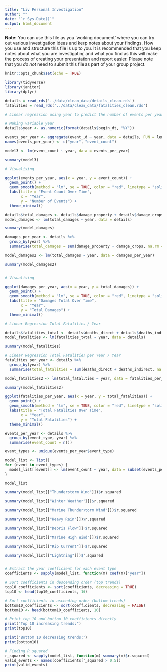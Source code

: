 ```yaml
---
title: "Liv Personal Investigation"
author: ""
date: "`r Sys.Date()`"
output: html_document
---
```


**Note:** You can use this file as you 'working document' where you can try out various investigation ideas and keep notes about your findings. How you use and structure this file is up to you. It is recommended that you keep notes about what you are investigating and what you find as this will make the process of creating your presentation and report easier. Please note that you _do not_ need to submit this file as part of your group project.

```r
knitr::opts_chunk$set(echo = TRUE)
```

```r
library(tidyverse)
library(janitor)
library(dplyr)
```

```r
details = read_rds('../data/clean_data/details_clean.rds')
fatalities = read_rds('../data/clean_data/fatalities_clean.rds')
```


```r

# Linear regression using year to predict the number of events per year

# Making variable year
details$year <- as.numeric(format(details$begin_dt, "%Y"))

events_per_year <- aggregate(event_id ~ year, data = details, FUN = length)
names(events_per_year) <- c("year", "event_count") 

model3 <- lm(event_count ~ year, data = events_per_year)

summary(model3)

# Visualising

ggplot(events_per_year, aes(x = year, y = event_count)) +
  geom_point() +  
  geom_smooth(method = "lm", se = TRUE, color = "red", linetype = "solid", size = 1) + 
  labs(title = "Event Count Over Time",
       x = "Year",
       y = "Number of Events") +
  theme_minimal()

```



```r

details$total_damages <- details$damage_property + details$damage_crops
model_damages <- lm(total_damages ~ year, data = details)

summary(model_damages)

damages_per_year <- details %>%
  group_by(year) %>%
  summarise(total_damages = sum(damage_property + damage_crops, na.rm = TRUE))

model_damages2 <- lm(total_damages ~ year, data = damages_per_year)

summary(model_damages2)


# Visualising

ggplot(damages_per_year, aes(x = year, y = total_damages)) +
  geom_point() +  
  geom_smooth(method = "lm", se = TRUE, color = "red", linetype = "solid", size = 1) + 
  labs(title = "Damages Total Over Time",
       x = "Year",
       y = "Total Damages") +
  theme_minimal()
```




```r

# Linear Regression Total Fatalities / Year

details$fatalities_total <- details$deaths_direct + details$deaths_indirect
model_fatalities <- lm(fatalities_total ~ year, data = details)

summary(model_fatalities)

# Linear Regression Total Fatalities per Year / Year
fatalities_per_year <- details %>%
  group_by(year) %>%
  summarise(total_fatalities = sum(deaths_direct + deaths_indirect, na.rm = TRUE))

model_fatalities2 <- lm(total_fatalities ~ year, data = fatalities_per_year)

summary(model_fatalities2)

ggplot(fatalities_per_year, aes(x = year, y = total_fatalities)) +
  geom_point() +  
  geom_smooth(method = "lm", se = TRUE, color = "red", linetype = "solid", size = 1) + 
  labs(title = "Total Fatalities Over Time",
       x = "Year",
       y = "Total Fatalities") +
  theme_minimal()

```



```r

events_per_year <- details %>%
  group_by(event_type, year) %>%
  summarise(event_count = n())

event_types <- unique(events_per_year$event_type)

model_list <- list()
for (event in event_types) {
  model_list[[event]] <- lm(event_count ~ year, data = subset(events_per_year, event_type == event))
}

model_list

summary(model_list[["Thunderstorm Wind"]])$r.squared

summary(model_list[["Winter Weather"]])$r.squared

summary(model_list[["Marine Thunderstorm Wind"]])$r.squared

summary(model_list[["Heavy Rain"]])$r.squared

summary(model_list[["Debris Flow"]])$r.squared

summary(model_list[["Marine High Wind"]])$r.squared

summary(model_list[["Rip Current"]])$r.squared

summary(model_list[["Lightning"]])$r.squared


# Extract the year coefficient for each event type
coefficients <- sapply(model_list, function(m) coef(m)["year"])

# Sort coefficients in descending order (top trends)
top10_coefficients <- sort(coefficients, decreasing = TRUE)
top10 <- head(top10_coefficients, 10)

# Sort coefficients in ascending order (bottom trends)
bottom10_coefficients <- sort(coefficients, decreasing = FALSE)
bottom10 <- head(bottom10_coefficients, 10)

# Print top 10 and bottom 10 coefficients directly
print("Top 10 increasing trends:")
print(top10)

print("Bottom 10 decreasing trends:")
print(bottom10)

# Finding R squared
r_squared <- sapply(model_list, function(m) summary(m)$r.squared)
valid_events <- names(coefficients[r_squared > 0.5])
print(valid_events)

```



